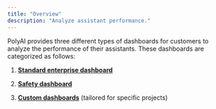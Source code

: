 ```yaml
---
title: "Overview"
description: "Analyze assistant performance."
---
```


PolyAI provides three different types of dashboards for customers to analyze the performance of their assistants. These dashboards
are categorized as follows:

1. [**Standard enterprise dashboard**](./standard)

2. [**Safety dashboard**](./safety)

3. [**Custom dashboards**](./custom) (tailored for specific projects)